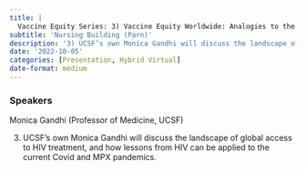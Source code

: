 ```yaml
---
title: |
  Vaccine Equity Series: 3) Vaccine Equity Worldwide: Analogies to the HIV Pandemic
subtitle: 'Nursing Building (Parn)'
description: '3) UCSF’s own Monica Gandhi will discuss the landscape of global access to HIV treatment, and how lessons from HIV can be applied to the current Covid and MPX pandemics.'
date: '2022-10-05'
categories: [Presentation, Hybrid Virtual]
date-format: medium 
---
```


### Speakers  
Monica Gandhi (Professor of Medicine, UCSF)

3) UCSF’s own Monica Gandhi will discuss the landscape of global access to HIV treatment, and how lessons from HIV can be applied to the current Covid and MPX pandemics.

